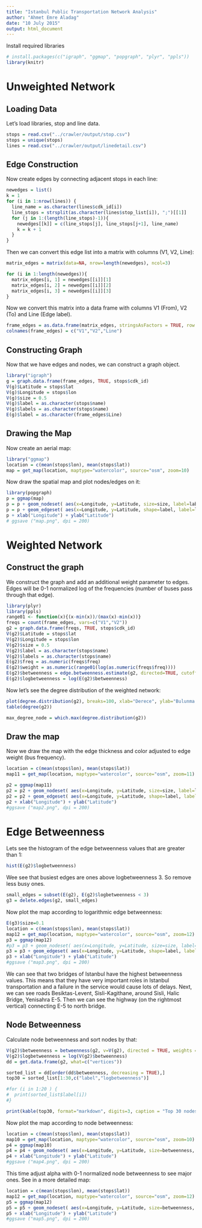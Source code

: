 ```yaml
---
title: "Istanbul Public Transportation Network Analysis"
author: "Ahmet Emre Aladag"
date: "10 July 2015"
output: html_document
---
```


Install required libraries

```r
# install.packages(c("igraph", "ggmap", "popgraph", "plyr", "ppls"))
library(knitr)
```

# Unweighted Network

## Loading Data

Let's load libraries, stop and line data.

```r
stops = read.csv("../crawler/output/stop.csv")
stops = unique(stops)
lines = read.csv("../crawler/output/linedetail.csv")
```


## Edge Construction

Now create edges by connecting adjacent stops in each line:

```r
newedges = list()
k = 1
for (i in 1:nrow(lines)) {
  line_name = as.character(lines$cdk_id[i])
  line_stops = strsplit(as.character(lines$stop_list[i]), ";")[[1]]
  for (j in 1:(length(line_stops)-1)){
    newedges[[k]] = c(line_stops[j], line_stops[j+1], line_name)
    k = k + 1
  }
}
```

Then we can convert this edge list into a matrix with columns (V1, V2, Line):

```r
matrix_edges = matrix(data=NA, nrow=length(newedges), ncol=3)

for (i in 1:length(newedges)){
  matrix_edges[i, 1] = newedges[[i]][1]
  matrix_edges[i, 2] = newedges[[i]][2]
  matrix_edges[i, 3] = newedges[[i]][3]
}
```

Now we convert this matrix into a data frame with columns V1 (From), V2 (To) and Line (Edge label).

```r
frame_edges = as.data.frame(matrix_edges, stringsAsFactors = TRUE, row.names=c("from", "to", "line"))
colnames(frame_edges) = c("V1","V2","Line")
```

## Constructing Graph

Now that we have edges and nodes, we can construct a graph object.

```r
library("igraph")
g = graph.data.frame(frame_edges, TRUE, stops$cdk_id)
V(g)$Latitude = stops$lat
V(g)$Longitude = stops$lon
V(g)$size = 0.5
V(g)$label = as.character(stops$name)
V(g)$labels = as.character(stops$name)
E(g)$label = as.character(frame_edges$Line)
```

## Drawing the Map

Now create an aerial map:
```r
library("ggmap")
location = c(mean(stops$lon), mean(stops$lat))
map = get_map(location, maptype="watercolor", source="osm", zoom=10)
```

Now draw the spatial map and plot nodes/edges on it:

```r
library(popgraph)
p = ggmap(map)
p = p + geom_nodeset( aes(x=Longitude, y=Latitude, size=size, label=label), g)
p = p + geom_edgeset( aes(x=Longitude, y=Latitude, shape=label, label=label), g, color="yellow", alpha=0.3)
p + xlab("Longitude") + ylab("Latitude")
# ggsave ("map.png", dpi = 200)
```

# Weighted Network

## Construct the graph

We construct the graph and add an additional weight parameter to edges. Edges will be 0-1 normalized log of the frequencies (number of buses pass through that edge).

```r
library(plyr)
library(ppls)
range01 <- function(x){(x-min(x))/(max(x)-min(x))}
freqs = count(frame_edges, vars=c("V1","V2"))
g2 = graph.data.frame(freqs, TRUE, stops$cdk_id)
V(g2)$Latitude = stops$lat
V(g2)$Longitude = stops$lon
V(g2)$size = 0.5
V(g2)$label = as.character(stops$name)
V(g2)$labels = as.character(stops$name)
E(g2)$freq = as.numeric(freqs$freq)
E(g2)$weight = as.numeric(range01(log(as.numeric(freqs$freq))))
E(g2)$betweenness = edge.betweenness.estimate(g2, directed=TRUE, cutoff=10, weights = E(g2)$freq)
E(g2)$logbetweenness = log(E(g2)$betweenness)
```

Now let's see the degree distribution of the weighted network:

```r
plot(degree.distribution(g2), breaks=100, xlab="Derece", ylab="Bulunma Orani", main="Derece Dagilimi")
table(degree(g2))
```

```r
max_degree_node = which.max(degree.distribution(g2))
```


## Draw the map

Now we draw the map with the edge thickness and color adjusted to edge weight (bus frequency).

```r
location = c(mean(stops$lon), mean(stops$lat))
map11 = get_map(location, maptype="watercolor", source="osm", zoom=11)

p2 = ggmap(map11)
p2 = p2 + geom_nodeset( aes(x=Longitude, y=Latitude, size=size, label=label), g2)
p2 = p2 + geom_edgeset( aes(x=Longitude, y=Latitude, shape=label, label=label, size=weight, color=weight), g2, alpha=1.0) + scale_colour_continuous(low="#f98e9e", high="#9a0017")
p2 + xlab("Longitude") + ylab("Latitude")
#ggsave ("map2.png", dpi = 200)
```

# Edge Betweenness

Lets see the histogram of the edge betweenness values that are greater than 1:

```r
hist(E(g2)$logbetweenness)
```

Wee see that busiest edges are ones above logbetweenness 3. So remove less busy ones.

```r
small_edges = subset(E(g2), E(g2)$logbetweenness < 3)
g3 = delete.edges(g2, small_edges)
```

Now plot the map according to logarithmic edge betweenness:

```r
E(g3)$size=0.1
location = c(mean(stops$lon), mean(stops$lat))
map12 = get_map(location, maptype="watercolor", source="osm", zoom=12)
p3 = ggmap(map12)
#p3 = p3 + geom_nodeset( aes(x=Longitude, y=Latitude, size=size, label=label), g3)
p3 = p3 + geom_edgeset( aes(x=Longitude, y=Latitude, shape=label, label=label, size=size, color=logbetweenness), g3, alpha=1.0) + scale_colour_continuous(low="#f98e9e", high="#9a0017")
p3 + xlab("Longitude") + ylab("Latitude")
#ggsave ("map3.png", dpi = 200)
```

We can see that two bridges of Istanbul have the highest betweenness values. This means that they have very important roles in Istanbul transportation and a failure in the service would cause lots of delays. Next, we can see 
roads Besiktas-Levent, Sisli-Kagithane, around Sisli, Halic Bridge, Yenisahra E-5. Then we can see the highway (on the rightmost vertical) connecting E-5 to north bridge.


## Node Betweenness

Calculate node betweenness and sort nodes by that:

```r
V(g2)$betweenness = betweenness(g2, v=V(g2), directed = TRUE, weights = E(g2)$freq)
V(g2)$logbetweenness = log(V(g2)$betweenness)
dd = get.data.frame(g2, what=c("vertices"))

sorted_list = dd[order(dd$betweenness, decreasing = TRUE),]
top30 = sorted_list[1:30,c("label","logbetweenness")]

#for (i in 1:20 ) {
#  print(sorted_list$label[i])
#}

```
```r
print(kable(top30, format="markdown", digits=3, caption = "Top 30 nodes for Node Betweenness score"))
```

Now plot the map according to node betweenness:

```r
location = c(mean(stops$lon), mean(stops$lat))
map10 = get_map(location, maptype="watercolor", source="osm", zoom=10)
p4 = ggmap(map10)
p4 = p4 + geom_nodeset( aes(x=Longitude, y=Latitude, size=betweenness, label=label), g2, alpha=0.7)
p4 + xlab("Longitude") + ylab("Latitude")
#ggsave ("map4.png", dpi = 200)
```

This time adjust alpha with 0-1 normalized node betweenness to see major ones. See in a more detailed map:

```r
location = c(mean(stops$lon), mean(stops$lat))
map12 = get_map(location, maptype="watercolor", source="osm", zoom=12)
p5 = ggmap(map12)
p5 = p5 + geom_nodeset( aes(x=Longitude, y=Latitude, size=betweenness, label=label), g2, alpha=range01(V(g2)$betweenness))
p5 + xlab("Longitude") + ylab("Latitude")
#ggsave ("map5.png", dpi = 200)
```

